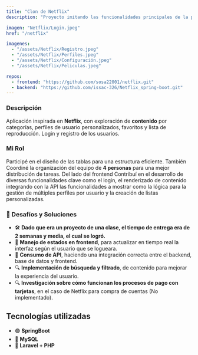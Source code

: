 ```yaml
---
title: "Clon de Netflix"
description: "Proyecto imitando las funcionalidades principales de la plataforma de Netflix."

imagen: "Netflix/Login.jpeg"
href: "/netflix"

imagenes:
  - "/assets/Netflix/Registro.jpeg"
  - "/assets/Netflix/Perfiles.jpeg"
  - "/assets/Netflix/Configuración.jpeg"
  - "/assets/Netflix/Peliculas.jpeg"

repos:
  - frontend: "https://github.com/sosa22001/netflix.git"
  - backend: "https://github.com/issac-326/Netflix_spring-boot.git"
---
```


### Descripción

Aplicación inspirada en **Netflix**, con exploración de **contenido** por categorías, perfiles de usuario personalizados, favoritos y lista de reproducción. Login y registro de los usuarios.

### Mi Rol

Participé en el diseño de las tablas para una estructura eficiente. También Coordiné la organización del equipo de **4 personas** para una mejor distribución de tareas. Del lado del frontend Contribuí en el desarrollo de diversas funcionalidades clave como el login, el renderizado de contenido integrando con la API las funcionalidades a mostrar como la lógica para la gestión de múltiples perfiles por usuario y la creación de listas personalizadas.

### 🚀 Desafíos y Soluciones

- 🛠️ **Dado que era un proyecto de una clase, el tiempo de entrega era de 2 semanas y media, el cual se logró.**  
- 🔄 **Manejo de estados en frontend**, para actualizar en tiempo real la interfaz según el usuario que se logueara.  
- 📡 **Consumo de API**, haciendo una integración correcta entre el backend, base de datos y frontend.  
- 🔍 **Implementación de búsqueda y filtrado**, de contenido para mejorar la experiencia del usuario.  
- 🔍 **Investigación sobre cómo funcionan los procesos de pago con tarjetas**, en el caso de Netflix para compra de cuentas (No implementado).

## Tecnologías utilizadas

- 🟢 **SpringBoot**
- 🔴 **MySQL**
- 🔵 **Laravel + PHP**

